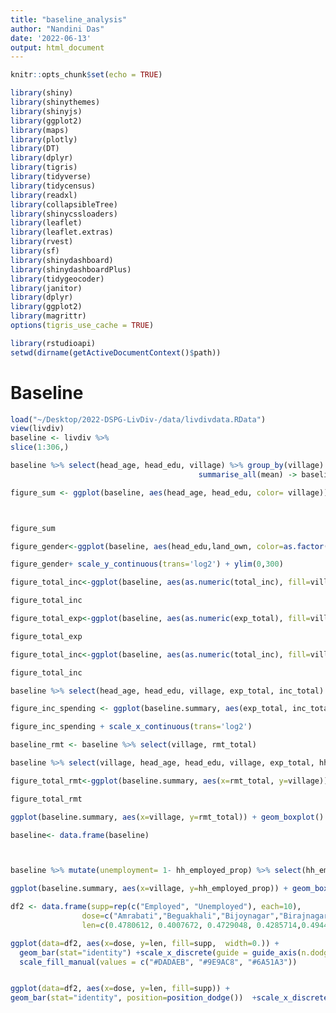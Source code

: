 ```yaml
---
title: "baseline_analysis"
author: "Nandini Das"
date: '2022-06-13'
output: html_document
---
```


```r
knitr::opts_chunk$set(echo = TRUE)

library(shiny)
library(shinythemes)
library(shinyjs)
library(ggplot2)
library(maps)
library(plotly)
library(DT)
library(dplyr)
library(tigris)
library(tidyverse)
library(tidycensus)
library(readxl)
library(collapsibleTree)
library(shinycssloaders)
library(leaflet)
library(leaflet.extras)
library(rvest)
library(sf)
library(shinydashboard)
library(shinydashboardPlus)
library(tidygeocoder)
library(janitor)
library(dplyr)
library(ggplot2)
library(magrittr)
options(tigris_use_cache = TRUE)

library(rstudioapi)
setwd(dirname(getActiveDocumentContext()$path))
```

# Baseline

```r
load("~/Desktop/2022-DSPG-LivDiv-/data/livdivdata.RData")
view(livdiv)
baseline <- livdiv %>%
slice(1:306,) 

```




```r


baseline %>% select(head_age, head_edu, village) %>% group_by(village) %>%
                                          summarise_all(mean) -> baseline.summary

figure_sum <- ggplot(baseline, aes(head_age, head_edu, color= village))+geom_point(data=baseline.summary, shape=15, size=5)



figure_sum

```



```r


figure_gender<-ggplot(baseline, aes(head_edu,land_own, color=as.factor(head_female)))+geom_point()

figure_gender+ scale_y_continuous(trans='log2') + ylim(0,300)

```


```r


figure_total_inc<-ggplot(baseline, aes(as.numeric(total_inc), fill=village))+geom_histogram(binwidth=2000, center=0.05)

figure_total_inc

```
```r

figure_total_exp<-ggplot(baseline, aes(as.numeric(exp_total), fill=village))+geom_histogram(binwidth=2000, center=0.05)

figure_total_exp

```

```r

figure_total_inc<-ggplot(baseline, aes(as.numeric(total_inc), fill=village))+geom_histogram(binwidth=2000, center=0.05)

figure_total_inc

```


```r

baseline %>% select(head_age, head_edu, village, exp_total, inc_total) %>% group_by(village) %>%summarise_all(mean) -> baseline.summary

figure_inc_spending <- ggplot(baseline.summary, aes(exp_total, inc_total, color= village))+geom_point(data=baseline.summary, shape=17, size=3) +labs(x="Total expenditure", y="Total income") + ggtitle("Relationship of total income and total expenditure per village") 

figure_inc_spending + scale_x_continuous(trans='log2')

```
```r
baseline_rmt <- baseline %>% select(village, rmt_total)

baseline %>% select(village, head_age, head_edu, village, exp_total, hh_employed_prop,  rmt_total) %>% group_by(village) %>% summarise_all(mean) -> baseline.summary

figure_total_rmt<-ggplot(baseline.summary, aes(x=rmt_total, y=village))+  geom_bar(stat="identity", width=0.5)

figure_total_rmt

ggplot(baseline.summary, aes(x=village, y=rmt_total)) + geom_boxplot() +labs(y="Total remittances in Baseline Week", x="Villages")+scale_x_discrete(guide = guide_axis(n.dodge=3))+ggtitle("Total remittances of each village in baseline week") 

```
```r
baseline<- data.frame(baseline)



baseline %>% mutate(unemployment= 1- hh_employed_prop) %>% select(hh_employed_prop, unemployment, village) %>% group_by(village) %>% summarise_all(mean) -> baseline.summary

ggplot(baseline.summary, aes(x=village, y=hh_employed_prop)) + geom_boxplot() +labs(y="Total remittances in Baseline Week", x="Villages" )+scale_x_discrete(guide = guide_axis(n.dodge=3))
```
```r


df2 <- data.frame(supp=rep(c("Employed", "Unemployed"), each=10),
                dose=c("Amrabati","Beguakhali","Bijoynagar","Birajnagar","Haridaskati Samsernagar","Lakshmi Janardanpur","Pargumti","Purba Dwarokapur","Sagar","Shibpur"),
                len=c(0.4780612, 0.4007672, 0.4729048, 0.4285714,0.4944841, 0.3699830, 0.4861111, 0.4072666, 0.3307398, 0.3389172, 0.5219388, 0.5992328, 0.5270952, 0.5714286, 0.5055159, 0.6300170, 0.5138889, 0.5927334, 0.6692602, 0.6610828))

ggplot(data=df2, aes(x=dose, y=len, fill=supp,  width=0.)) +
  geom_bar(stat="identity") +scale_x_discrete(guide = guide_axis(n.dodge=3)) +
  scale_fill_manual(values = c("#DADAEB", "#9E9AC8", "#6A51A3")) 



```

```r
ggplot(data=df2, aes(x=dose, y=len, fill=supp)) +
geom_bar(stat="identity", position=position_dodge())  +scale_x_discrete(guide = guide_axis(n.dodge=3))
```



